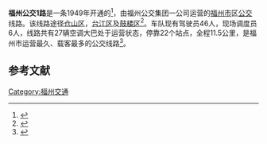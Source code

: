 {{Infobox bus route|路線名稱=福州公交1路|外文名稱=FZPT Line 1|經營者=福州公交集团|所屬車廠=一公司一车队|路線用車=XML6125JHEV38C|起點站=西门|終點站=白湖亭|全程行駛里程=11.5公里|全程行車時間=30-45分钟|服務時間=5:00-23:00|全程收費=一元一票制}}
'''福州公交1路'''是一条1949年开通的<ref>{{Cite web|title=福州百年交通进化史|url=http://daj.fuzhou.gov.cn/zz/wszt/ztzl/201711/t20171124_1859458.htm|accessdate=2021-03-04|work=|publisher=福州档案信息网|archive-date=2019-04-17|archive-url=https://web.archive.org/web/20190417073116/http://daj.fuzhou.gov.cn/zz/wszt/ztzl/201711/t20171124_1859458.htm|dead-url=no}}</ref>，由福州公交集团一公司运营的[[福州市|福州市]]区[[公交|公交]]线路。该线路途径[[仓山区|仓山区]]，[[台江区|台江区]]及[[鼓楼区_(福州市)|鼓楼区]]<ref>{{Cite web|title=1路线路查询|url=http://www.fz-bus.cn/line_Search.asp?xianl=1|accessdate=2021-03-04|publisher=福州公交集团}}</ref>。车队现有驾驶员46人，现场调度员6人，线路共有27辆空调大巴处于运营状态，停靠22个站点，全程11.5公里，是福州市运营最久、载客最多的公交线路<ref>{{Cite web|title=福州1路公交车车队 安全行车记心间真情服务为乘客|url=http://fz.wenming.cn/zthd/ddly/ckxyyzfw/201210/t20121030_399133.html|accessdate=2021-03-04|publisher=福州日报|language=中文|archive-date=2015-04-14|archive-url=https://web.archive.org/web/20150414180432/http://fz.wenming.cn/zthd/ddly/ckxyyzfw/201210/t20121030_399133.html|dead-url=no}}</ref>。

== 参考文献 ==
<references />
[[Category:福州交通|Category:福州交通]]
{{transp-stub}}